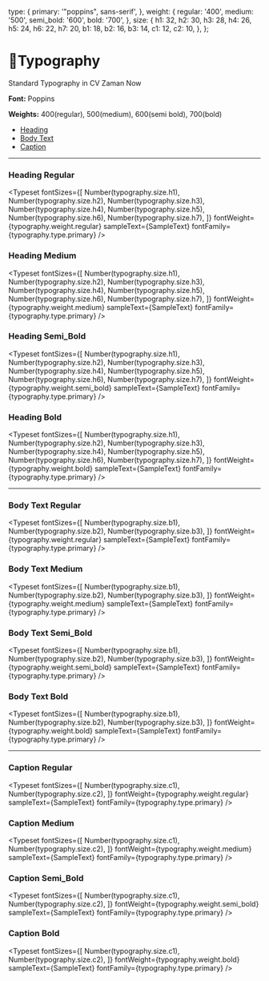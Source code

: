 
<Meta title="Style/Typography/Typography" />

  type: {
    primary: '"poppins", sans-serif',
  },
  weight: {
    regular: '400',
    medium: '500',
    semi_bold: '600',
    bold: '700',
  },
  size: {
    h1: 32,
    h2: 30,
    h3: 28,
    h4: 26,
    h5: 24,
    h6: 22,
    h7: 20,
    b1: 18,
    b2: 16,
    b3: 14,
    c1: 12,
    c2: 10,
  },
};


# 📝Typography

Standard Typography in CV Zaman Now

**Font:** Poppins

**Weights:** 400(regular), 500(medium), 600(semi bold), 700(bold)

- [Heading](#Heading)
- [Body Text](#body)
- [Caption](#caption)

<hr />

### Heading Regular
<Typeset
  fontSizes={[
    Number(typography.size.h1),
    Number(typography.size.h2),
    Number(typography.size.h3),
    Number(typography.size.h4),
    Number(typography.size.h5),
    Number(typography.size.h6),
    Number(typography.size.h7),
  ]}
  fontWeight={typography.weight.regular}
  sampleText={SampleText}
  fontFamily={typography.type.primary}
/>

### Heading Medium
<Typeset
  fontSizes={[
    Number(typography.size.h1),
    Number(typography.size.h2),
    Number(typography.size.h3),
    Number(typography.size.h4),
    Number(typography.size.h5),
    Number(typography.size.h6),
    Number(typography.size.h7),
  ]}
  fontWeight={typography.weight.medium}
  sampleText={SampleText}
  fontFamily={typography.type.primary}
/>

### Heading Semi_Bold
<Typeset
  fontSizes={[
    Number(typography.size.h1),
    Number(typography.size.h2),
    Number(typography.size.h3),
    Number(typography.size.h4),
    Number(typography.size.h5),
    Number(typography.size.h6),
    Number(typography.size.h7),
  ]}
  fontWeight={typography.weight.semi_bold}
  sampleText={SampleText}
  fontFamily={typography.type.primary}
/>

### Heading Bold
<Typeset
  fontSizes={[
    Number(typography.size.h1),
    Number(typography.size.h2),
    Number(typography.size.h3),
    Number(typography.size.h4),
    Number(typography.size.h5),
    Number(typography.size.h6),
    Number(typography.size.h7),
  ]}
  fontWeight={typography.weight.bold}
  sampleText={SampleText}
  fontFamily={typography.type.primary}
/>

<hr />

### Body Text Regular
<Typeset
  fontSizes={[
    Number(typography.size.b1),
    Number(typography.size.b2),
    Number(typography.size.b3),
  ]}
  fontWeight={typography.weight.regular}
  sampleText={SampleText}
  fontFamily={typography.type.primary}
/>

### Body Text Medium
<Typeset
  fontSizes={[
    Number(typography.size.b1),
    Number(typography.size.b2),
    Number(typography.size.b3),
  ]}
  fontWeight={typography.weight.medium}
  sampleText={SampleText}
  fontFamily={typography.type.primary}
/>

### Body Text Semi_Bold
<Typeset
  fontSizes={[
    Number(typography.size.b1),
    Number(typography.size.b2),
    Number(typography.size.b3),
  ]}
  fontWeight={typography.weight.semi_bold}
  sampleText={SampleText}
  fontFamily={typography.type.primary}
/>

### Body Text Bold
<Typeset
  fontSizes={[
    Number(typography.size.b1),
    Number(typography.size.b2),
    Number(typography.size.b3),
  ]}
  fontWeight={typography.weight.bold}
  sampleText={SampleText}
  fontFamily={typography.type.primary}
/>

<hr />

### Caption Regular
<Typeset
  fontSizes={[
    Number(typography.size.c1),
    Number(typography.size.c2),
  ]}
  fontWeight={typography.weight.regular}
  sampleText={SampleText}
  fontFamily={typography.type.primary}
/>

### Caption Medium
<Typeset
  fontSizes={[
    Number(typography.size.c1),
    Number(typography.size.c2),
  ]}
  fontWeight={typography.weight.medium}
  sampleText={SampleText}
  fontFamily={typography.type.primary}
/>

### Caption Semi_Bold
<Typeset
  fontSizes={[
    Number(typography.size.c1),
    Number(typography.size.c2),
  ]}
  fontWeight={typography.weight.semi_bold}
  sampleText={SampleText}
  fontFamily={typography.type.primary}
/>

### Caption Bold
<Typeset
  fontSizes={[
    Number(typography.size.c1),
    Number(typography.size.c2),
  ]}
  fontWeight={typography.weight.bold}
  sampleText={SampleText}
  fontFamily={typography.type.primary}
/>

